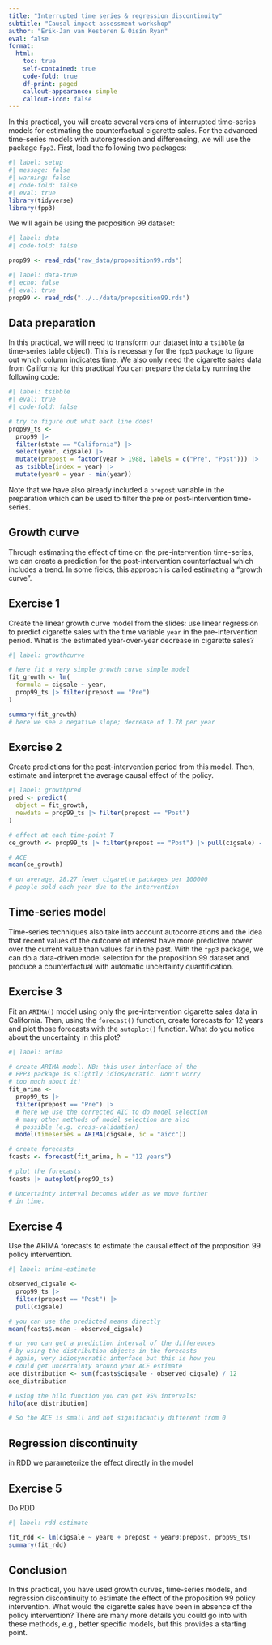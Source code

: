 ```yaml
---
title: "Interrupted time series & regression discontinuity"
subtitle: "Causal impact assessment workshop"
author: "Erik-Jan van Kesteren & Oisín Ryan"
eval: false
format: 
  html:
    toc: true
    self-contained: true
    code-fold: true
    df-print: paged
    callout-appearance: simple
    callout-icon: false
---
```


In this practical, you will create several versions of interrupted time-series models for estimating the counterfactual cigarette sales. For the advanced time-series models with autoregression and differencing, we will use the package `fpp3`. First, load the following two packages:

```r
#| label: setup
#| message: false
#| warning: false
#| code-fold: false
#| eval: true
library(tidyverse)
library(fpp3)
```

We will again be using the proposition 99 dataset:
```r
#| label: data
#| code-fold: false

prop99 <- read_rds("raw_data/proposition99.rds")
```

```r
#| label: data-true
#| echo: false
#| eval: true
prop99 <- read_rds("../../data/proposition99.rds")
```


## Data preparation
In this practical, we will need to transform our dataset into a `tsibble` (a time-series table object). This is necessary for the `fpp3` package to figure out which column indicates time. We also only need the cigarette sales data from California for this practical You can prepare the data by running the following code:

```r
#| label: tsibble
#| eval: true
#| code-fold: false

# try to figure out what each line does!
prop99_ts <- 
  prop99 |> 
  filter(state == "California") |> 
  select(year, cigsale) |>
  mutate(prepost = factor(year > 1988, labels = c("Pre", "Post"))) |> 
  as_tsibble(index = year) |> 
  mutate(year0 = year - min(year))
```

Note that we have also already included a `prepost` variable in the preparation which can be used to filter the pre or post-intervention time-series.

## Growth curve
Through estimating the effect of time on the pre-intervention time-series, we can create a prediction for the post-intervention counterfactual which includes a trend. In some fields, this approach is called estimating a "growth curve".

::: {.callout-note}
## Exercise 1
Create the linear growth curve model from the slides: use linear regression to predict cigarette sales with the time variable `year` in the pre-intervention period. What is the estimated year-over-year decrease in cigarette sales?

```r
#| label: growthcurve

# here fit a very simple growth curve simple model
fit_growth <- lm(
  formula = cigsale ~ year, 
  prop99_ts |> filter(prepost == "Pre")
)

summary(fit_growth)
# here we see a negative slope; decrease of 1.78 per year
```
:::


::: {.callout-note}
## Exercise 2
Create predictions for the post-intervention period from this model. Then, estimate and interpret the average causal effect of the policy. 

```r
#| label: growthpred
pred <- predict(
  object = fit_growth, 
  newdata = prop99_ts |> filter(prepost == "Post")
)

# effect at each time-point T
ce_growth <- prop99_ts |> filter(prepost == "Post") |> pull(cigsale) - pred

# ACE
mean(ce_growth)

# on average, 28.27 fewer cigarette packages per 100000 
# people sold each year due to the intervention
```
:::

## Time-series model

Time-series techniques also take into account autocorrelations and the idea that recent values of the outcome of interest have more predictive power over the current value than values far in the past. With the `fpp3` package, we can do a data-driven model selection for the proposition 99 dataset and produce a counterfactual with automatic uncertainty quantification.

::: {.callout-note}
## Exercise 3

Fit an `ARIMA()` model using only the pre-intervention cigarette sales data in California. Then, using the `forecast()` function, create forecasts for 12 years and plot those forecasts with the `autoplot()` function. What do you notice about the uncertainty in this plot?

```r
#| label: arima

# create ARIMA model. NB: this user interface of the
# FPP3 package is slightly idiosyncratic. Don't worry
# too much about it!
fit_arima <-  
  prop99_ts |> 
  filter(prepost == "Pre") |> 
  # here we use the corrected AIC to do model selection
  # many other methods of model selection are also 
  # possible (e.g. cross-validation)
  model(timeseries = ARIMA(cigsale, ic = "aicc")) 

# create forecasts
fcasts <- forecast(fit_arima, h = "12 years") 

# plot the forecasts
fcasts |> autoplot(prop99_ts)

# Uncertainty interval becomes wider as we move further
# in time.
```
:::

::: {.callout-note}
## Exercise 4

Use the ARIMA forecasts to estimate the causal effect of the proposition 99 policy intervention.

```r
#| label: arima-estimate

observed_cigsale <- 
  prop99_ts |> 
  filter(prepost == "Post") |> 
  pull(cigsale)

# you can use the predicted means directly
mean(fcasts$.mean - observed_cigsale)

# or you can get a prediction interval of the differences
# by using the distribution objects in the forecasts
# again, very idiosyncratic interface but this is how you
# could get uncertainty around your ACE estimate
ace_distribution <- sum(fcasts$cigsale - observed_cigsale) / 12
ace_distribution

# using the hilo function you can get 95% intervals:
hilo(ace_distribution)

# So the ACE is small and not significantly different from 0
```
:::

## Regression discontinuity 

in RDD we parameterize the effect directly in the model

::: {.callout-note}
## Exercise 5

Do RDD

```r
#| label: rdd-estimate

fit_rdd <- lm(cigsale ~ year0 + prepost + year0:prepost, prop99_ts)
summary(fit_rdd)
```

:::


## Conclusion

In this practical, you have used growth curves, time-series models, and regression discontinuity to estimate the effect of the proposition 99 policy intervention. What would the cigarette sales have been in absence of the policy intervention? There are many more details you could go into with these methods, e.g., better specific models, but this provides a starting point.


